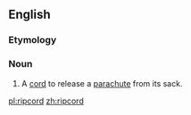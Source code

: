 ==English==

===Etymology===
{{compound|en|rip|cord}}

===Noun===
{{en-noun}}

# A [[cord]] to release a [[parachute]] from its sack.

[[pl:ripcord]]
[[zh:ripcord]]
